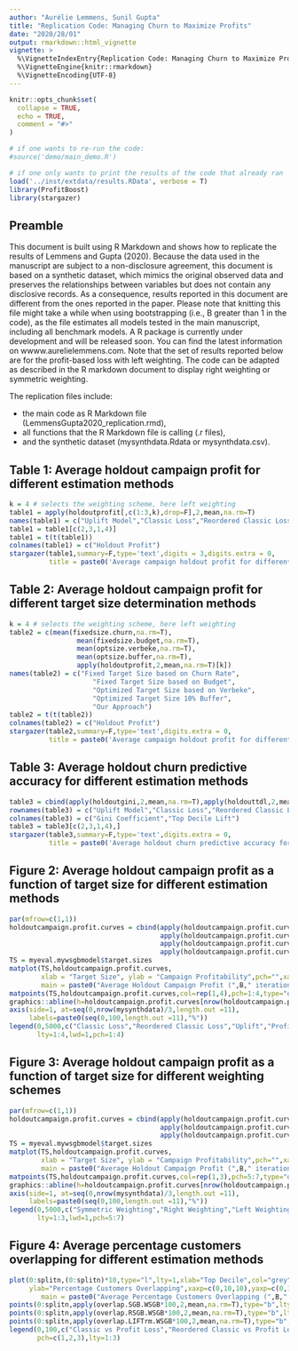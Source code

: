 ```yaml
---
author: "Aurélie Lemmens, Sunil Gupta"
title: "Replication Code: Managing Churn to Maximize Profits"
date: "2020/28/01"
output: rmarkdown::html_vignette
vignette: >
  %\VignetteIndexEntry{Replication Code: Managing Churn to Maximize Profits}
  %\VignetteEngine{knitr::rmarkdown}
  %\VignetteEncoding{UTF-8}
---
```


```r
knitr::opts_chunk$set(
  collapse = TRUE,
  echo = TRUE,
  comment = "#>"
)
```

\fontsize{8}{8}

```r

# if one wants to re-run the code:
#source('demo/main_demo.R')

# if one only wants to print the results of the code that already ran
load('../inst/extdata/results.RData', verbose = T)
library(ProfitBoost)
library(stargazer)

```

## Preamble

This document is built using R Markdown and shows how to replicate the results of Lemmens and Gupta (2020). Because the data used in the manuscript are subject to a non-disclosure agreement, this document is based on a synthetic dataset, which mimics the original observed data and preserves the relationships between variables but does not contain any disclosive records. As a consequence, results reported in this document are different from the ones reported in the paper. Please note that knitting this file might take a while when using bootstrapping (i.e., B greater than 1 in the code), as the file estimates all models tested in the main manuscript, including all benchmark models. A R package is currently under development and will be released soon. You can find the latest information on wwww.aurelielemmens.com. Note that the set of results reported below are for the profit-based loss with left weighting. The code can be adapted as described in the R markdown document to display right weighting or symmetric weighting. 

The replication files include:

* the main code as R Markdown file (LemmensGupta2020_replication.rmd), 
* all functions that the R Markdown file is calling (.r files), 
* and the synthetic dataset (mysynthdata.Rdata or mysynthdata.csv).

## Table 1: Average holdout campaign profit for different estimation methods
```r
k = 4 # selects the weighting scheme, here left weighting
table1 = apply(holdoutprofit[,c(1:3,k),drop=F],2,mean,na.rm=T)
names(table1) = c("Uplift Model","Classic Loss","Reordered Classic Loss","Our Approach")
table1 = table1[c(2,3,1,4)]
table1 = t(t(table1)) 
colnames(table1) = c("Holdout Profit")
stargazer(table1,summary=F,type='text',digits = 3,digits.extra = 0, 
          title = paste0('Average campaign holdout profit for different estimation methods (',B," iterations)"))
```

## Table 2: Average holdout campaign profit for different target size determination methods
```r
k = 4 # selects the weighting scheme, here left weighting
table2 = c(mean(fixedsize.churn,na.rm=T),
                 mean(fixedsize.budget,na.rm=T),
                 mean(optsize.verbeke,na.rm=T),
                 mean(optsize.buffer,na.rm=T),
                 apply(holdoutprofit,2,mean,na.rm=T)[k])
names(table2) = c("Fixed Target Size based on Churn Rate",
                     "Fixed Target Size based on Budget",
                     "Optimized Target Size based on Verbeke",
                     "Optimized Target Size 10% Buffer",
                     "Our Approach")
table2 = t(t(table2))
colnames(table2) = c("Holdout Profit")
stargazer(table2,summary=F,type='text',digits.extra = 0,
          title = paste0('Average campaign holdout profit for different target size determination methods (',B," iterations)"))
```

## Table 3: Average holdout churn predictive accuracy for different estimation methods
```r
table3 = cbind(apply(holdoutgini,2,mean,na.rm=T),apply(holdouttdl,2,mean,na.rm=T))
rownames(table3) = c("Uplift Model","Classic Loss","Reordered Classic Loss","Our Approach")
colnames(table3) = c("Gini Coefficient","Top Decile Lift")  
table3 = table3[c(2,3,1,4),]
stargazer(table3,summary=F,type='text',digits.extra = 0,
          title = paste0('Average holdout churn predictive accuracy for different estimation methods (',B," iterations)"))
```

## Figure 2: Average holdout campaign profit as a function of target size for different estimation methods
```r
par(mfrow=c(1,1))
holdoutcampaign.profit.curves = cbind(apply(holdoutcampaign.profit.curve.mysgbmodel,2,mean,na.rm=T),
                                      apply(holdoutcampaign.profit.curve.myrsgbmodel,2,mean,na.rm=T),
                                      apply(holdoutcampaign.profit.curve.myliftmodel,2,mean,na.rm=T),
                                      apply(holdoutcampaign.profit.curve.mywsgbmodel,2,mean,na.rm=T))
TS = myeval.mywsgbmodel$target.sizes
matplot(TS,holdoutcampaign.profit.curves,
        xlab = "Target Size", ylab = "Campaign Profitability",pch="",xaxt="n",
        main = paste0("Average Holdout Campaign Profit (",B," iterations)"))  
matpoints(TS,holdoutcampaign.profit.curves,col=rep(1,4),pch=1:4,type="o") 
graphics::abline(h=holdoutcampaign.profit.curves[nrow(holdoutcampaign.profit.curves),4],lty=5,col="grey")
axis(side=1, at=seq(0,nrow(mysynthdata)/3,length.out =11), 
     labels=paste0(seq(0,100,length.out =11),"%"))
legend(0,5000,c("Classic Loss","Reordered Classic Loss","Uplift","Profit Loss"),
       lty=1:4,lwd=1,pch=1:4)
```

## Figure 3: Average holdout campaign profit as a function of target size for different weighting schemes
```r
par(mfrow=c(1,1))
holdoutcampaign.profit.curves = cbind(apply(holdoutcampaign.profit.curve.mywsgb3model,2,mean,na.rm=T), #symmetric
                                      apply(holdoutcampaign.profit.curve.mywsgb2model,2,mean,na.rm=T), #right
                                      apply(holdoutcampaign.profit.curve.mywsgbmodel,2,mean,na.rm=T))  #left
TS = myeval.mywsgbmodel$target.sizes
matplot(TS,holdoutcampaign.profit.curves,
        xlab = "Target Size", ylab = "Campaign Profitability",pch="",xaxt="n",
        main = paste0("Average Holdout Campaign Profit (",B," iterations)"))   
matpoints(TS,holdoutcampaign.profit.curves,col=rep(1,3),pch=5:7,type="o") 
graphics::abline(h=holdoutcampaign.profit.curves[nrow(holdoutcampaign.profit.curves),3],lty=5,col="grey")
axis(side=1, at=seq(0,nrow(mysynthdata)/3,length.out =11), 
     labels=paste0(seq(0,100,length.out =11),"%"))
legend(0,5000,c("Symmetric Weighting","Right Weighting","Left Weighting"),
       lty=1:3,lwd=1,pch=5:7)
```

## Figure 4: Average percentage customers overlapping for different estimation methods
```r
plot(0:splitn,(0:splitn)*10,type="l",lty=1,xlab="Top Decile",col="grey",
     ylab="Percentage Customers Overlapping",xaxp=c(0,10,10),yaxp=c(0,100,10),
        main = paste0("Average Percentage Customers Overlapping (",B," iterations)")) 
points(0:splitn,apply(overlap.SGB.WSGB*100,2,mean,na.rm=T),type="b",lty=1,pch=1)
points(0:splitn,apply(overlap.RSGB.WSGB*100,2,mean,na.rm=T),type="b",lty=2,pch=2)
points(0:splitn,apply(overlap.LIFTrm.WSGB*100,2,mean,na.rm=T),type="b",lty=3,pch=3)
legend(0,100,c("Classic vs Profit Loss","Reordered Classic vs Profit Loss","Uplift vs Profit Loss"),
       pch=c(1,2,3),lty=1:3)
```
